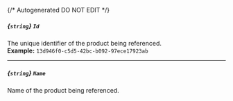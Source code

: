 {/* Autogenerated DO NOT EDIT  */}
##### *{`string`}* `Id`
The unique identifier of the product being referenced.
<br/>
**Example:** `13d946f0-c5d5-42bc-b092-97ece17923ab`

---
##### *{`string`}* `Name`
Name of the product being referenced.

